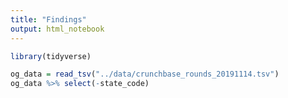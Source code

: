 ```yaml
---
title: "Findings"
output: html_notebook
---
```


```r
library(tidyverse)
```

```r
og_data = read_tsv("../data/crunchbase_rounds_20191114.tsv")
og_data %>% select(-state_code)
```

